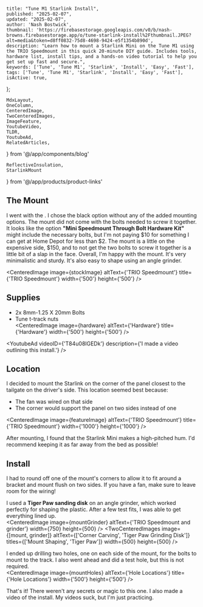 
    title: "Tune M1 Starlink Install",
    published: "2025-02-07",
    updated: "2025-02-07",
    author: 'Nash Bostwick',
    thumbnail: 'https://firebasestorage.googleapis.com/v0/b/nash-browns.firebasestorage.app/o/tune-starlink-install%2Fthumbnail.JPEG?alt=media&token=d8ff0832-75d8-4698-9424-e5f1354b890d',
    description: "Learn how to mount a Starlink Mini on the Tune M1 using the TRIO Speedmount in this quick 20-minute DIY guide. Includes tools, hardware list, install tips, and a hands-on video tutorial to help you get set up fast and secure.",
    keywords: ['Tune', 'Tune M1', 'Starlink', 'Install', 'Easy', 'Fast'],
    tags: ['Tune', 'Tune M1', 'Starlink', 'Install', 'Easy', 'Fast'],
    isActive: true,
};


    MdxLayout,
    OneColumn,
    CenteredImage, 
    TwoCenteredImages, 
    ImageFeature,
    YoutubeVideo,
    TLDR,
    YoutubeAd,
    RelatedArticles,
} from '@/app/components/blog'

    ReflectiveInsulation,
    StarlinkMount
} from '@/app/products/product-links'



<ImageFeature
    title='Tune M1 Starlink Install'
    image={featureImage}
/>

<MdxLayout>

<TLDR
text="Expensive piece of plastic but it makes mounting the Starlink Mini a breeze! This project took about 20 minutes from start to end!"
/>

## The Mount 

I went with the <StarlinkMount/>. I chose the black option without any of the added mounting options. The mount did not come with the bolts needed to screw it together. It looks like the option **"Mini Speedmount Through Bolt Hardware Kit"** might include the necessary bolts, but I'm not paying $10 for something I can get at Home Depot for less than $2. The mount is a little on the expensive side, $150, and to not get the two bolts to screw it together is a little bit of a slap in the face. Overall, I'm happy with the mount. It's very minimalistic and sturdy. It's also easy to shape using an angle grinder.

<CenteredImage image={stockImage} altText={'TRIO Speedmount'} title={'TRIO Speedmount'} width={'500'} height={'500'} />

## Supplies

* 2x 8mm-1.25 X 20mm Bolts
* Tune t-track nuts  
<CenteredImage image={hardware} altText={'Hardware'} title={'Hardware'} width={'500'} height={'500'} />

<YoutubeAd videoID={'T84u08lGEDk'} description={'I made a video outlining this install.'} />

## Location  
I decided to mount the Starlink on the corner of the panel closest to the tailgate on the driver's side. This location seemed best because:

* The fan was wired on that side  
* The corner would support the panel on two sides instead of one  

<CenteredImage image={featureImage} altText={'TRIO Speedmount'} title={'TRIO Speedmount'} width={'1000'} height={'1000'} />

After mounting, I found that the Starlink Mini makes a high-pitched hum. I'd recommend keeping it as far away from the bed as possible!

## Install  
I had to round off one of the mount's corners to allow it to fit around a bracket and mount flush on two sides. If you have a fan, make sure to leave room for the wiring!

I used a **Tiger Paw sanding disk** on an angle grinder, which worked perfectly for shaping the plastic. After a few test fits, I was able to get everything lined up.  
<CenteredImage image={mountGrinder} altText={'TRIO Speedmount and grinder'} width={750} height={500} />
<TwoCenteredImages image={[mount, grinder]} altText={['Corner Carving', 'Tiger Paw Grinding Disk']} titles={['Mount Shaping', 'Tiger Paw']} width={500} height={500} />

I ended up drilling two holes, one on each side of the mount, for the bolts to mount to the track. I also went ahead and did a test hole, but this is not required.  
<CenteredImage image={mountHoles} altText={'Hole Locations'} title={'Hole Locations'} width={'500'} height={'500'} />

That's it! There weren't any secrets or magic to this one. I also made a video of the install. My videos suck, but I'm just practicing.

<YoutubeVideo videoId='T84u08lGEDk'/>

<br/>


<RelatedArticles 
    articleOne={relatedArticleOne}
    articleTwo={relatedArticleTwo}
    articleThree={relatedArticleThree}
/>
</MdxLayout>

[1]: https://mobilemusthave.com/products/trio-speedmount-for-starlink-mini

